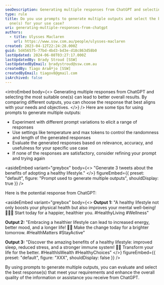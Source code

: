 ```yaml
---
seoDescription: Generating multiple responses from ChatGPT and selecting the most suitable one(s) can lead to better overall results. By comparing different outputs, you can choose the response that best aligns with your needs and objectives.
type: rule
title: Do you use prompts to generate multiple outputs and select the best
  one(s) for your use case?
uri: generating-multiple-responses-from-chatgpt
authors:
  - title: Ulysses Maclaren
    url: https://www.ssw.com.au/people/ulysses-maclaren
created: 2023-04-12T22:24:28.000Z
guid: 5d456575-77bd-4bd3-bd3e-d18c863d58b0
lastUpdated: 2024-06-08T03:27:17.000Z
lastUpdatedBy: Brady Stroud [SSW]
lastUpdatedByEmail: bradystroud@ssw.com.au
createdBy: Tiago AraÃºjo [SSW]
createdByEmail: tiagov8@gmail.com
isArchived: false
---
```


<introEmbed
  body={<>
Generating multiple responses from ChatGPT and selecting the most suitable one(s) can lead to better overall results. By comparing different outputs, you can choose the response that best aligns with your needs and objectives.
  </>}
/>
Here are some tips for using prompts to generate multiple outputs:

- Experiment with different prompt variations to elicit a range of responses
- Use settings like temperature and max tokens to control the randomness and length of the generated responses
- Evaluate the generated responses based on relevance, accuracy, and usefulness for your specific use case
- If none of the responses are satisfactory, consider refining your prompt and trying again

<asideEmbed
  variant="greybox"
  body={<>
    "Generate 3 tweets about the benefits of adopting a healthy lifestyle."
  </>}
  figureEmbed={{
    preset: "default",
    figure: "Prompt used to generate multiple outputs",
    shouldDisplay: true
  }}
/>

Here is the potential response from ChatGPT:

<asideEmbed
  variant="greybox"
  body={<>
    **Output 1:** "A healthy lifestyle not only boosts your physical health but also improves your mental well-being! 🏃‍♂️🧠 Start today for a happier, healthier you. #HealthyLiving #Wellness"

**Output 2:** "Embracing a healthier lifestyle can lead to increased energy, better mood, and a longer life! 💪🌱 Make the change today for a brighter tomorrow. #HealthMatters #StayActive"

**Output 3:** "Discover the amazing benefits of a healthy lifestyle: improved sleep, reduced stress, and a stronger immune system! 🥗💤 Transform your life for the better. #HealthIsWealth #HealthyChoices"
  </>}
  figureEmbed={{
    preset: "default",
    figure: "XXX",
    shouldDisplay: false
  }}
/>

By using prompts to generate multiple outputs, you can evaluate and select the best response(s) that meet your requirements and enhance the overall quality of the information or assistance you receive from ChatGPT.
